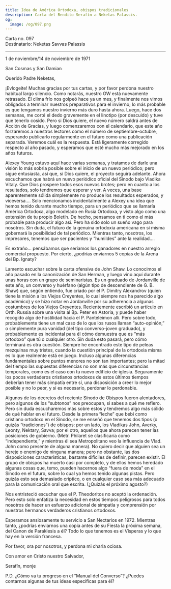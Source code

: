 ```yaml
---
title: Idea de América Ortodoxa, obispos tradicionales
description: Carta del Bendito Serafín a Neketas Palassis.
og:
  image: /og/097.png
---
```


<div style={{textAlign:'right', fontFamily:'monospace'}}>Carta no. 097</div>
<div style={{textAlign:'left', fontFamily:'monospace'}}>Destinatario: Neketas Savvas Palassis</div>

---

1 de noviembre/14 de noviembre de 1971

San Cosmas y San Damian

Querido Padre Neketas,

¡Evlogeite! Muchas gracias por tus cartas, y por favor perdona nuestro habitual largo silencio. Como notarás, nuestro OW está nuevamente retrasado. El clima frío nos golpeó hace ya un mes, y finalmente nos vimos obligados a terminar nuestros preparativos para el invierno; lo más probable es que tengamos nuestro invierno más duro hasta ahora. Luego, hace dos semanas, me corté el dedo gravemente en el linotipo (por descuido) y tuve que tenerlo cosido. Pero si Dios quiere, el nuevo número saldrá antes de Acción de Gracias, y luego comenzaremos con el calendario, que este año forzaremos a nuestros lectores como el número de septiembre-octubre, esperando publicarlo regularmente en el futuro como una publicación separada. Veremos cuál es la respuesta. Está ligeramente corregido respecto al año pasado, y esperamos que esté mucho más mejorado en los años futuros.

Alexey Young estuvo aquí hace varias semanas, y tratamos de darle una visión lo más sobria posible sobre el inicio de un nuevo periódico; pero sigue entusiasta, así que, si Dios quiere, el proyecto seguirá adelante. Ahora escuchamos que habrá un nuevo periódico oficial del Sínodo bajo Vladika Vitaly. Que Dios prospere todos esos nuevos brotes; pero en cuanto a los resultados, solo tendremos que esperar y ver. A veces, una base aparentemente sólida simplemente no produce los resultados esperados, y viceversa…. Solo mencionamos incidentalmente a Alexey una idea que hemos tenido durante mucho tiempo, para un periódico que se llamaría América Ortodoxa, algo modelado en Rusia Ortodoxa, y visto algo como una extensión de tu propio Boletín. De hecho, pensamos en ti como el más probable para producir algo así. Pero ha sido solo un sueño vago para nosotros. Sin duda, el futuro de la genuina ortodoxia americana en sí misma gobernará la posibilidad de tal periódico. Mientras tanto, nosotros, los impresores, tenemos que ser pacientes y “humildes” ante la realidad….

Es extraño… pensábamos que seríamos los ganadores en nuestro arreglo comercial propuesto. Por cierto, ¿podrías enviarnos 5 copias de la Arena del Bp. Ignaty?

Lamento escuchar sobre la carta ofensiva de John Shaw. Lo conocimos el año pasado en la canonización de San Herman, y luego vino aquí durante unas horas con un grupo de seminaristas. Es un graduado de Jordanville de este año, un converso y huérfano (algún tipo de descendiente de G. B. Shaw) que, según entiendo, fue criado por el P. Dimitry Alexandrov (quien tiene la misión a los Viejos Creyentes, lo cual siempre nos ha parecido algo académico) y se hizo notar en Jordanville por su adherencia a algunas costumbres de los Viejos Creyentes. Recientemente escribió un artículo en Orth. Russia sobre una visita al Bp. Peter en Astoria, y puede haber recogido algo de hostilidad hacia el P. Panteleimon allí. Pero sobre todo, probablemente tiene un mal caso de lo que los rusos llaman “auto-opinión,” o simplemente pura vanidad (del tipo converso-joven graduado), y probablemente es incidental para él cómo demuestra que es “más ortodoxo” que tú o cualquier otro. Sin duda esto pasará, pero cómo terminará es otra cuestión. Siempre he encontrado este tipo de peleas mezquinas muy tristes, cuando la cuestión principal de la ortodoxia misma es lo que realmente está en juego. Incluso algunas diferencias fundamentales sobre puntos menores no son tan importantes; pero la mitad del tiempo las supuestas diferencias no son más que circunstancias temporales, como es el caso con tu nuevo edificio de iglesia. Seguramente los pocos verdaderos cristianos ortodoxos de estos últimos tiempos deberían tener más simpatía entre sí, una disposición a creer lo mejor posible y no lo peor, y si es necesario, perdonar lo perdonable.

Algunos de los decretos del reciente Sínodo de Obispos fueron alentadores, pero algunos de los “subtonos” nos preocupan, si sabes a qué me refiero. Pero sin duda escucharemos más sobre estos y tendremos algo más sólido de qué hablar en el futuro. Desde la primera “leche” que bebí como cristiano ortodoxo en el Sínodo, se me enseñó que tenemos dos tipos (o quizás “tradiciones”) de obispos: por un lado, los Vladikas John, Averky, Leonty, Nektary, Savva; por el otro, aquellos que ahora parecen tener las posiciones de gobierno. (Metr. Philaret se clasificaría como “independiente,” y mientras él sea Metropolitano veo la influencia de Vlad. John como presente de alguna manera). No quiero decir que alguien sea un hereje o enemigo de ninguna manera; pero no obstante, las dos disposiciones características, bastante difíciles de definir, parecen existir. El grupo de obispos ha muerto casi por completo, y de ellos hemos heredado algunas cosas que, temo, pueden hacernos algo “fuera de moda” en el Sínodo en el futuro, sobre lo cual ya hemos tenido algunas pistas. Pero quizás esto sea demasiado críptico, o en cualquier caso sea más adecuado para la comunicación oral que escrita. (¿Quizás el próximo agosto?)

Nos entristeció escuchar que el P. Theodoritos no aceptó la ordenación. Pero esto solo enfatiza la necesidad en estos tiempos peligrosos para todos nosotros de hacer un esfuerzo adicional de simpatía y comprensión por nuestros hermanos verdaderos cristianos ortodoxos.

Esperamos ansiosamente tu servicio a San Nectarios en 1972. Mientras tanto, ¿podrías enviarnos una copia antes de su Fiesta la próxima semana, del Canon de Paraklesis a él? Todo lo que tenemos es el Vísperas y lo que hay en la versión francesa.

Por favor, ora por nosotros, y perdona mi charla ociosa.

Con amor en Cristo nuestro Salvador,

Serafín, monje

P.D. ¿Cómo va tu progreso en el “Manual del Converso”? ¿Puedes contarnos algunas de tus ideas específicas para él?
